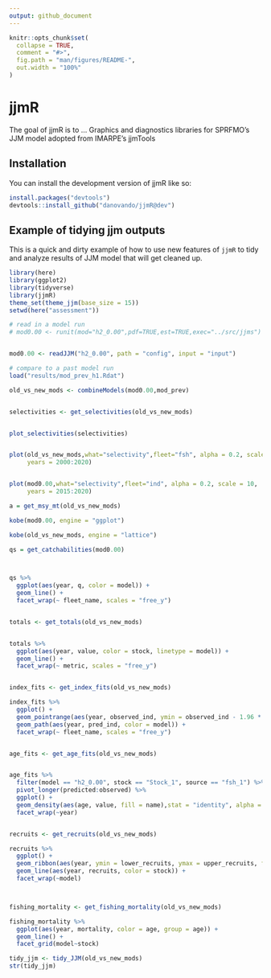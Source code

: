```yaml
---
output: github_document
---
```


<!-- README.md is generated from README.Rmd. Please edit that file -->

```r
knitr::opts_chunk$set(
  collapse = TRUE,
  comment = "#>",
  fig.path = "man/figures/README-",
  out.width = "100%"
)
```

# jjmR

<!-- badges: start -->
<!-- badges: end -->

The goal of jjmR is to ... Graphics and diagnostics libraries for SPRFMO's JJM model adopted from IMARPE's jjmTools


## Installation

You can install the development version of jjmR like so:

``` r
install.packages("devtools")
devtools::install_github("danovando/jjmR@dev")
```
## Example of tidying jjm outputs

This is a quick and dirty example of how to use new features of `jjmR` to tidy and analyze results of JJM model that will get cleaned up. 

```r
library(here)
library(ggplot2)
library(tidyverse)
library(jjmR)
theme_set(theme_jjm(base_size = 15))
setwd(here("assessment"))

# read in a model run
# mod0.00 <- runit(mod="h2_0.00",pdf=TRUE,est=TRUE,exec="../src/jjms")


mod0.00 <- readJJM("h2_0.00", path = "config", input = "input")

# compare to a past model run
load("results/mod_prev_h1.Rdat")

old_vs_new_mods <- combineModels(mod0.00,mod_prev)


selectivities <- get_selectivities(old_vs_new_mods)


plot_selectivities(selectivities)


plot(old_vs_new_mods,what="selectivity",fleet="fsh", alpha = 0.2, scale = 10,
     years = 2000:2020)


plot(mod0.00,what="selectivity",fleet="ind", alpha = 0.2, scale = 10,
     years = 2015:2020)

a = get_msy_mt(old_vs_new_mods)

kobe(mod0.00, engine = "ggplot")

kobe(old_vs_new_mods, engine = "lattice")

qs = get_catchabilities(mod0.00)



qs %>% 
  ggplot(aes(year, q, color = model)) + 
  geom_line() + 
  facet_wrap(~ fleet_name, scales = "free_y")


totals <- get_totals(old_vs_new_mods)


totals %>% 
  ggplot(aes(year, value, color = stock, linetype = model)) + 
  geom_line() + 
  facet_wrap(~ metric, scales = "free_y")


index_fits <- get_index_fits(old_vs_new_mods)

index_fits %>% 
  ggplot() + 
  geom_pointrange(aes(year, observed_ind, ymin = observed_ind - 1.96 * observed_se, ymax =  observed_ind + 1.96 * observed_se)) +
  geom_path(aes(year, pred_ind, color = model)) + 
  facet_wrap(~ fleet_name, scales = "free_y")


age_fits <- get_age_fits(old_vs_new_mods)


age_fits %>% 
  filter(model == "h2_0.00", stock == "Stock_1", source == "fsh_1") %>% 
  pivot_longer(predicted:observed) %>% 
  ggplot() + 
  geom_density(aes(age, value, fill = name),stat = "identity", alpha = 0.5) + 
  facet_wrap(~year)


recruits <- get_recruits(old_vs_new_mods)

recruits %>% 
  ggplot() + 
  geom_ribbon(aes(year, ymin = lower_recruits, ymax = upper_recruits, fill = stock),alpha = 0.5) + 
  geom_line(aes(year, recruits, color = stock)) + 
  facet_wrap(~model)



fishing_mortality <- get_fishing_mortality(old_vs_new_mods)

fishing_mortality %>% 
  ggplot(aes(year, mortality, color = age, group = age)) + 
  geom_line() + 
  facet_grid(model~stock)

tidy_jjm <- tidy_JJM(old_vs_new_mods)
str(tidy_jjm)

```



